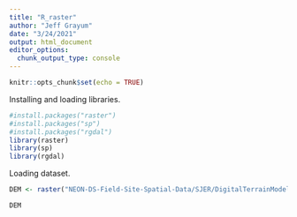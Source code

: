 ```yaml
---
title: "R_raster"
author: "Jeff Grayum"
date: "3/24/2021"
output: html_document
editor_options: 
  chunk_output_type: console
---
```


```r
knitr::opts_chunk$set(echo = TRUE)
```

Installing and loading libraries.
```r
#install.packages("raster")
#install.packages("sp")
#install.packages("rgdal")
library(raster)
library(sp)
library(rgdal)
```


Loading dataset.
```r
DEM <- raster("NEON-DS-Field-Site-Spatial-Data/SJER/DigitalTerrainModel/SJER2013_DTM.tif")

DEM
```

